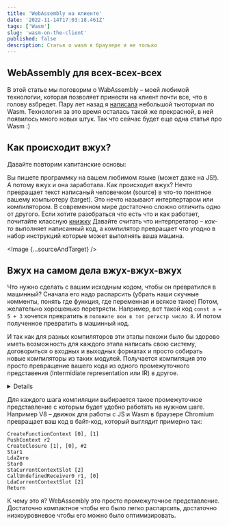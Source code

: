 ```yaml
---
title: 'WebAssembly на клиенте'
date: '2022-11-14T17:03:18.461Z'
tags: ['Wasm']
slug: 'wasm-on-the-client'
published: false
description: Статья о wasm в браузере и не только
---
```




## WebAssembly для всех-всех-всех

В этой статье мы поговорим о WabAssembly – моей любимой технологии, которая позволяет принести на клиент почти все, что в голову взбредет.
Пару лет назад я [написала](https://evilmartians.com/chronicles/hands-on-webassembly-try-the-basics) небольшой тьюториал по Wasm.
Технология за это время осталась такой же прекрасной, в ней появилось много новых штук. Так что сейчас будет еще одна статья про Wasm :)

## Как происходит вжух?

Давайте повторим капитанские основы:

Вы пишете программку на вашем любимом языке (может даже на JS!). А потому вжух и она заработала.
Как происходит вжух? Нечто превращает текст написаный человечком (source) в что-то понятное вашему компьютеру (target).
Это нечто называют интерпертаром или компилятором. В современном мире достаточно сложно отличить одно от другого.
Если хотите разобраться что есть что и как работает, почитайте классную [книжку](https://craftinginterpreters.com/)
Давайте считать что интерпретатор – _как-то_ выполняет написанный код, а компилятор превращает что угодно в набор инструкций которые может выполнять ваша машина.

<Image {...sourceAndTarget} />

## Вжух на самом дела вжух-вжух-вжух

Что нужно сделать с вашим исходным кодом, чтобы он превратился в машинный?
Сначала его надо распарсить (убрать наши скучные комменты, понять где функция, где переменная и всякое такое)
Потом, желательно хорошенько перетрясти. Например, вот такой код `const a = 5 + 3` хочется превратить в `положите вон в тот регистр число 8`.
И потом полученное превратить в машинный код.

И так как для разных компиляторов эти этапы похожи было бы здорово иметь возможность для каждого этапа написать свою систему, договориться о входных и выходных форматах и просто собирать новые компиляторы из таких модулей.
Получается компиляция это просто превращение вашего кода из одного промежуточного представения (Intermidiate representation или IR) в другое.

<Details title="Это ментальная модель, на самом деле все сложнее">
  Цепочка промежуточных представлений может быть и не цепочкой вовсе. Например
  V8 (движок для Wasm и JS в Chromium) постоянно превращает кусочки вашего кода
  в разные представления, поддерживая одновременно несколько IR. И параллельно
  собирает фидбек, пытаясь предсказать что произойдет дальше и на основе этих
  предсказаний выбрать правильные оптимизации.
</Details>

Для каждого шага компиляции выбирается такое промежуточное представление с которым будет удобно работать на нужном шаге.
Например V8 – движок для работы с JS и Wasm в браузере Chromium превращает ваш код в байт-код, который выглядит примерно так:

```
CreateFunctionContext [0], [1]
PushContext r2
CreateClosure [1], [0], #2
Star1
LdaZero
Star0
StaCurrentContextSlot [2]
CallUndefinedReceiver0 r1, [0]
LdaCurrentContextSlot [2]
Return
```

К чему это я? WebAssembly это просто промежуточное представление. Достаточно компактное чтобы его было легко распарсить, достаточно низкоуровневое чтобы его можно было оптимизировать.
